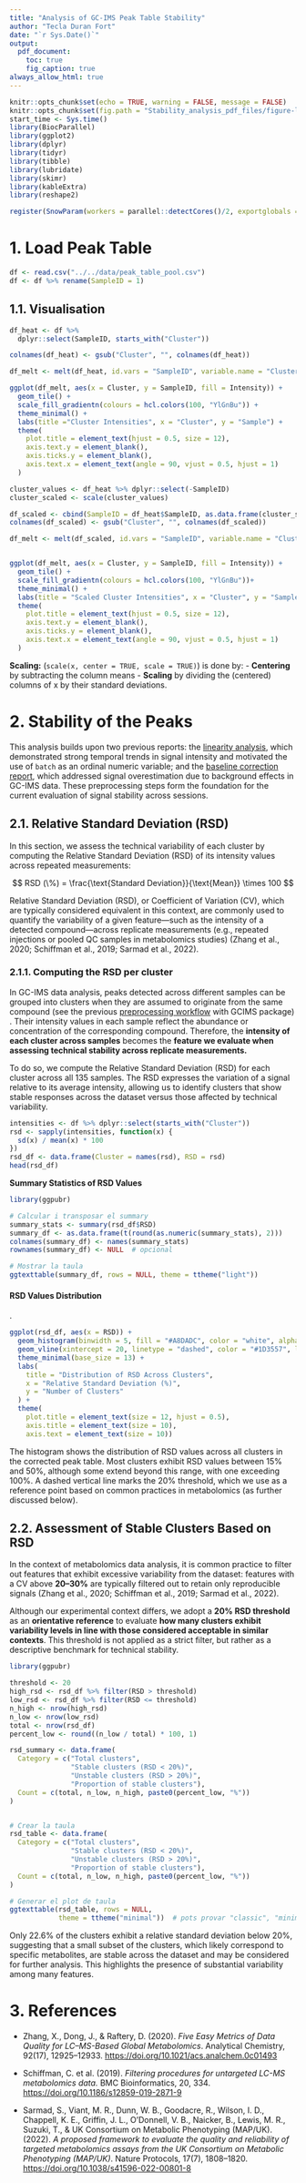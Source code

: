 ```yaml
---
title: "Analysis of GC-IMS Peak Table Stability"
author: "Tecla Duran Fort"
date: "`r Sys.Date()`"
output:
  pdf_document:
    toc: true
    fig_caption: true
always_allow_html: true
---
```


```r
knitr::opts_chunk$set(echo = TRUE, warning = FALSE, message = FALSE)
knitr::opts_chunk$set(fig.path = "Stability_analysis_pdf_files/figure-latex/")
start_time <- Sys.time()
library(BiocParallel)
library(ggplot2)
library(dplyr)
library(tidyr)
library(tibble)
library(lubridate)
library(skimr)
library(kableExtra)
library(reshape2)
```

```r
register(SnowParam(workers = parallel::detectCores()/2, exportglobals = FALSE), default = TRUE)
```

\newpage

# 1. Load Peak Table

```r
df <- read.csv("../../data/peak_table_pool.csv")
df <- df %>% rename(SampleID = 1)
```

## 1.1. Visualisation

```r
df_heat <- df %>%
  dplyr::select(SampleID, starts_with("Cluster"))

colnames(df_heat) <- gsub("Cluster", "", colnames(df_heat))

df_melt <- melt(df_heat, id.vars = "SampleID", variable.name = "Cluster", value.name = "Intensity")

ggplot(df_melt, aes(x = Cluster, y = SampleID, fill = Intensity)) +
  geom_tile() +
  scale_fill_gradientn(colours = hcl.colors(100, "YlGnBu")) +
  theme_minimal() +
  labs(title ="Cluster Intensities", x = "Cluster", y = "Sample") +
  theme(
    plot.title = element_text(hjust = 0.5, size = 12),
    axis.text.y = element_blank(),
    axis.ticks.y = element_blank(),
    axis.text.x = element_text(angle = 90, vjust = 0.5, hjust = 1)
  )

```

```r
cluster_values <- df_heat %>% dplyr::select(-SampleID)
cluster_scaled <- scale(cluster_values)

df_scaled <- cbind(SampleID = df_heat$SampleID, as.data.frame(cluster_scaled))
colnames(df_scaled) <- gsub("Cluster", "", colnames(df_scaled))

df_melt <- melt(df_scaled, id.vars = "SampleID", variable.name = "Cluster", value.name = "Intensity")


ggplot(df_melt, aes(x = Cluster, y = SampleID, fill = Intensity)) +
  geom_tile() +
  scale_fill_gradientn(colours = hcl.colors(100, "YlGnBu"))+
  theme_minimal() +
  labs(title = "Scaled Cluster Intensities", x = "Cluster", y = "Sample") +
  theme(
    plot.title = element_text(hjust = 0.5, size = 12), 
    axis.text.y = element_blank(),
    axis.ticks.y = element_blank(),
    axis.text.x = element_text(angle = 90, vjust = 0.5, hjust = 1)
  )
```

**Scaling:** (`scale(x, center = TRUE, scale = TRUE)`) is done by: - **Centering** by subtracting the column means - **Scaling** by dividing the (centered) columns of x by their standard deviations.

\newpage

# 2. Stability of the Peaks

This analysis builds upon two previous reports: the [linearity analysis](https://github.com/tecladuran/gcims-workflows/blob/main/docs/linearity_report.md), which demonstrated strong temporal trends in signal intensity and motivated the use of `batch` as an ordinal numeric variable; and the [baseline correction report](https://github.com/tecladuran/gcims-workflows/blob/main/docs/baseline_correction.pdf), which addressed signal overestimation due to background effects in GC-IMS data. These preprocessing steps form the foundation for the current evaluation of signal stability across sessions.

## 2.1. Relative Standard Deviation (RSD)

In this section, we assess the technical variability of each cluster by computing the Relative Standard Deviation (RSD) of its intensity values across repeated measurements:

$$
RSD (\%) = \frac{\text{Standard Deviation}}{\text{Mean}} \times 100
$$


Relative Standard Deviation (RSD), or Coefficient of Variation (CV), which are typically considered equivalent in this context, are commonly used to quantify the variability of a given feature---such as the intensity of a detected compound---across replicate measurements (e.g., repeated injections or pooled QC samples in metabolomics studies) (Zhang et al., 2020; Schiffman et al., 2019; Sarmad et al., 2022).

### 2.1.1. Computing the RSD per cluster

In GC-IMS data analysis, peaks detected across different samples can be grouped into clusters when they are assumed to originate from the same compound (see the previous [preprocessing workflow](https://github.com/tecladuran/gcims-workflows/blob/80be09c30e45e30f9927c6f2b151663f54e35963/docs/Full_workflow.md) with GCIMS package) . Their intensity values in each sample reflect the abundance or concentration of the corresponding compound. Therefore, the **intensity of each cluster across samples** becomes the **feature we evaluate when assessing technical stability across replicate measurements.**

To do so, we compute the Relative Standard Deviation (RSD) for each cluster across all 135 samples. The RSD expresses the variation of a signal relative to its average intensity, allowing us to identify clusters that show stable responses across the dataset versus those affected by technical variability.

```r
intensities <- df %>% dplyr::select(starts_with("Cluster"))
rsd <- sapply(intensities, function(x) {
  sd(x) / mean(x) * 100
})
rsd_df <- data.frame(Cluster = names(rsd), RSD = rsd)
head(rsd_df)
```

\vspace{1cm}

**Summary Statistics of RSD Values**

```r
library(ggpubr)

# Calcular i transposar el summary
summary_stats <- summary(rsd_df$RSD)
summary_df <- as.data.frame(t(round(as.numeric(summary_stats), 2)))
colnames(summary_df) <- names(summary_stats)
rownames(summary_df) <- NULL  # opcional

# Mostrar la taula
ggtexttable(summary_df, rows = NULL, theme = ttheme("light"))
```

\newpage

#### RSD Values Distribution

.

```r
ggplot(rsd_df, aes(x = RSD)) +
  geom_histogram(binwidth = 5, fill = "#A8DADC", color = "white", alpha = 0.9, boundary = 0) +
  geom_vline(xintercept = 20, linetype = "dashed", color = "#1D3557", linewidth = 1) +
  theme_minimal(base_size = 13) +
  labs(
    title = "Distribution of RSD Across Clusters",
    x = "Relative Standard Deviation (%)",
    y = "Number of Clusters"
  ) +
  theme(
    plot.title = element_text(size = 12, hjust = 0.5),
    axis.title = element_text(size = 10),
    axis.text = element_text(size = 10))
```

The histogram shows the distribution of RSD values across all clusters in the corrected peak table. Most clusters exhibit RSD values between 15% and 50%, although some extend beyond this range, with one exceeding 100%. A dashed vertical line marks the 20% threshold, which we use as a reference point based on common practices in metabolomics (as further discussed below).

## 2.2. Assessment of Stable Clusters Based on RSD

In the context of metabolomics data analysis, it is common practice to filter out features that exhibit excessive variability from the dataset: features with a CV above **20--30%** are typically filtered out to retain only reproducible signals (Zhang et al., 2020; Schiffman et al., 2019; Sarmad et al., 2022).

Although our experimental context differs, we adopt a **20% RSD threshold** as an **orientative reference** to evaluate **how many clusters exhibit variability levels in line with those considered acceptable in similar contexts**. This threshold is not applied as a strict filter, but rather as a descriptive benchmark for technical stability.

```r
library(ggpubr)

threshold <- 20
high_rsd <- rsd_df %>% filter(RSD > threshold)
low_rsd <- rsd_df %>% filter(RSD <= threshold)
n_high <- nrow(high_rsd)
n_low <- nrow(low_rsd)
total <- nrow(rsd_df)
percent_low <- round((n_low / total) * 100, 1)

rsd_summary <- data.frame(
  Category = c("Total clusters", 
               "Stable clusters (RSD < 20%)", 
               "Unstable clusters (RSD > 20%)", 
               "Proportion of stable clusters"),
  Count = c(total, n_low, n_high, paste0(percent_low, "%"))
)


# Crear la taula
rsd_table <- data.frame(
  Category = c("Total clusters", 
               "Stable clusters (RSD < 20%)", 
               "Unstable clusters (RSD > 20%)", 
               "Proportion of stable clusters"),
  Count = c(total, n_low, n_high, paste0(percent_low, "%"))
)

# Generar el plot de taula
ggtexttable(rsd_table, rows = NULL,
            theme = ttheme("minimal"))  # pots provar "classic", "minimal", etc.
```

Only 22.6% of the clusters exhibit a relative standard deviation below 20%, suggesting that a small subset of the clusters, which likely correspond to specific metabolites, are stable across the dataset and may be considered for further analysis. This highlights the presence of substantial variability among many features.

# 3. References

-   Zhang, X., Dong, J., & Raftery, D. (2020). *Five Easy Metrics of Data Quality for LC--MS-Based Global Metabolomics*. Analytical Chemistry, 92(17), 12925--12933. <https://doi.org/10.1021/acs.analchem.0c01493>

-   Schiffman, C. et al. (2019). *Filtering procedures for untargeted LC-MS metabolomics data.* BMC Bioinformatics, 20, 334. <https://doi.org/10.1186/s12859-019-2871-9>

-   Sarmad, S., Viant, M. R., Dunn, W. B., Goodacre, R., Wilson, I. D., Chappell, K. E., Griffin, J. L., O'Donnell, V. B., Naicker, B., Lewis, M. R., Suzuki, T., & UK Consortium on Metabolic Phenotyping (MAP/UK). (2022). *A proposed framework to evaluate the quality and reliability of targeted metabolomics assays from the UK Consortium on Metabolic Phenotyping (MAP/UK)*. Nature Protocols, 17(7), 1808--1820. <https://doi.org/10.1038/s41596-022-00801-8>

